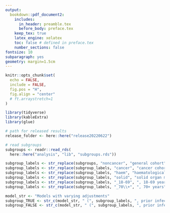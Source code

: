 ```yaml
---
output: 
  bookdown::pdf_document2:
    includes:
      in_header: preamble.tex
      before_body: preface.tex
    keep_tex: true
    latex_engine: xelatex
    toc: false # defined in preface.tex
    number_sections: false
fontsize: 10
subparagraph: yes
geometry: margin=1.5cm
---
```


```r
knitr::opts_chunk$set(
  echo = FALSE,
  include = FALSE,
  fig.pos = "H",
  fig.align = "center"
  # ft.arraystretch=1
)
```

```r
library(tidyverse)
library(kableExtra)
library(glue)
```

```r
# path for released results
release_folder <- here::here("release20220622")
```

```r
# read subgroups
subgroups <- readr::read_rds(
  here::here("analysis", "lib", "subgroups.rds"))

subgroup_labels <- str_replace(subgroups, "noncancer", "general cohort")
subgroup_labels <- str_replace(subgroup_labels, "cancer", "cancer cohort")
subgroup_labels <- str_replace(subgroup_labels, "haem", "haematological malignancy")
subgroup_labels <- str_replace(subgroup_labels, "solid", "solid organ malignancy")
subgroup_labels <- str_replace(subgroup_labels, "_18-69", ", 18-69 years")
subgroup_labels <- str_replace(subgroup_labels, "_70\\+", ", 70+ years")

model_str <- "Models with varying adjustments"
subgroup_TRUE <- str_c(model_str, " (", subgroup_labels, ", prior infection included)")
subgroup_FALSE <- str_c(model_str, " (", subgroup_labels, ", prior infection excluded)")

```


\begin{landscape}

```r
knitr::include_graphics(file.path(release_folder, "checking", "hr_models_1_TRUE.png"))
```

```r
knitr::include_graphics(file.path(release_folder, "checking", "hr_models_1_FALSE.png"))
```

```r
knitr::include_graphics(file.path(release_folder, "checking", "hr_models_2_TRUE.png"))
```

```r
knitr::include_graphics(file.path(release_folder, "checking", "hr_models_2_FALSE.png"))
```

```r
knitr::include_graphics(file.path(release_folder, "checking", "hr_models_3_TRUE.png"))
```

```r
knitr::include_graphics(file.path(release_folder, "checking", "hr_models_3_FALSE.png"))
```

```r
knitr::include_graphics(file.path(release_folder, "checking", "hr_models_4_TRUE.png"))
```

```r
knitr::include_graphics(file.path(release_folder, "checking", "hr_models_4_FALSE.png"))
```

```r
knitr::include_graphics(file.path(release_folder, "checking", "hr_models_5_TRUE.png"))
```

```r
knitr::include_graphics(file.path(release_folder, "checking", "hr_models_5_FALSE.png"))
```

```r
knitr::include_graphics(file.path(release_folder, "checking", "hr_models_6_TRUE.png"))
```

```r
knitr::include_graphics(file.path(release_folder, "checking", "hr_models_6_FALSE.png"))
```

```r
knitr::include_graphics(file.path(release_folder, "checking", "hr_models_7_TRUE.png"))
```

```r
knitr::include_graphics(file.path(release_folder, "checking", "hr_models_7_FALSE.png"))
```

```r
knitr::include_graphics(file.path(release_folder, "checking", "hr_models_8_TRUE.png"))
```

```r
knitr::include_graphics(file.path(release_folder, "checking", "hr_models_8_FALSE.png"))
```

```r
knitr::include_graphics(file.path(release_folder, "checking", "hr_subgroups_12_prior_1.png"))
```

```r
knitr::include_graphics(file.path(release_folder, "checking", "hr_subgroups_34_TRUE_2.png"))
```

```r
knitr::include_graphics(file.path(release_folder, "checking", "hr_subgroups_5678_TRUE_3.png"))
```

\end{landscape}